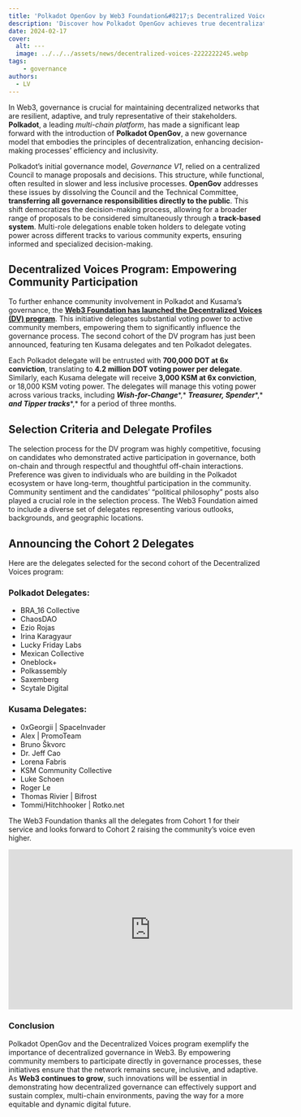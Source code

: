 ```yaml
---
title: 'Polkadot OpenGov by Web3 Foundation&#8217;s Decentralized Voices'
description: 'Discover how Polkadot OpenGov achieves true decentralization through the decentralized voices program of the Web3 Foundation.'
date: 2024-02-17
cover:
  alt: ---
  image: ../../../assets/news/decentralized-voices-2222222245.webp
tags: 
    - governance
authors:
  - LV
---
```

In Web3, governance is crucial for maintaining decentralized networks that are resilient, adaptive, and truly representative of their stakeholders. **Polkadot**, a leading *multi-chain platform*, has made a significant leap forward with the introduction of **Polkadot OpenGov**, a new governance model that embodies the principles of decentralization, enhancing decision-making processes’ efficiency and inclusivity.

Polkadot’s initial governance model, *Governance V1*, relied on a centralized Council to manage proposals and decisions. This structure, while functional, often resulted in slower and less inclusive processes. **OpenGov** addresses these issues by dissolving the Council and the Technical Committee, **transferring all governance responsibilities directly to the public**. This shift democratizes the decision-making process, allowing for a broader range of proposals to be considered simultaneously through a **track-based system**. Multi-role delegations enable token holders to delegate voting power across different tracks to various community experts, ensuring informed and specialized decision-making.

Decentralized Voices Program: Empowering Community Participation
----------------------------------------------------------------

To further enhance community involvement in Polkadot and Kusama’s governance, the **[Web3 Foundation has launched the Decentralized Voices (DV) program](https://medium.com/web3foundation/decentralized-voices-cohort-2-b10ddb7c71cc)**. This initiative delegates substantial voting power to active community members, empowering them to significantly influence the governance process. The second cohort of the DV program has just been announced, featuring ten Kusama delegates and ten Polkadot delegates.

Each Polkadot delegate will be entrusted with **700,000 DOT at 6x conviction**, translating to **4.2 million DOT voting power per delegate**. Similarly, each Kusama delegate will receive **3,000 KSM at 6x conviction**, or 18,000 KSM voting power. The delegates will manage this voting power across various tracks, including ***Wish-for-Change****,* ***Treasurer, Spender****,* ***and Tipper tracks****,* for a period of three months.

Selection Criteria and Delegate Profiles
----------------------------------------

The selection process for the DV program was highly competitive, focusing on candidates who demonstrated active participation in governance, both on-chain and through respectful and thoughtful off-chain interactions. Preference was given to individuals who are building in the Polkadot ecosystem or have long-term, thoughtful participation in the community. Community sentiment and the candidates’ “political philosophy” posts also played a crucial role in the selection process. The Web3 Foundation aimed to include a diverse set of delegates representing various outlooks, backgrounds, and geographic locations.

Announcing the Cohort 2 Delegates
---------------------------------

Here are the delegates selected for the second cohort of the Decentralized Voices program:

### Polkadot Delegates:

- BRA\_16 Collective
- ChaosDAO
- Ezio Rojas
- Irina Karagyaur
- Lucky Friday Labs
- Mexican Collective
- Oneblock+
- Polkassembly
- Saxemberg
- Scytale Digital

### Kusama Delegates:

- 0xGeorgii | SpaceInvader
- Alex | PromoTeam
- Bruno Škvorc
- Dr. Jeff Cao
- Lorena Fabris
- KSM Community Collective
- Luke Schoen
- Roger Le
- Thomas Rivier | Bifrost
- Tommi/Hitchhooker | Rotko.net

The Web3 Foundation thanks all the delegates from Cohort 1 for their service and looks forward to Cohort 2 raising the community’s voice even higher.

<iframe allow="accelerometer; autoplay; clipboard-write; encrypted-media; gyroscope; picture-in-picture; web-share" allowfullscreen="" frameborder="0" height="315" referrerpolicy="strict-origin-when-cross-origin" src="https://www.youtube.com/embed/UcsyuxhyZRc?si=f2ylcV1wYHiVrzwp" title="YouTube video player" width="560"></iframe>

### Conclusion

Polkadot OpenGov and the Decentralized Voices program exemplify the importance of decentralized governance in Web3. By empowering community members to participate directly in governance processes, these initiatives ensure that the network remains secure, inclusive, and adaptive. As **Web3 continues to grow**, such innovations will be essential in demonstrating how decentralized governance can effectively support and sustain complex, multi-chain environments, paving the way for a more equitable and dynamic digital future.